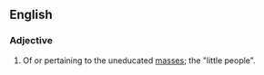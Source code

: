 ==English==

===Adjective===
{{en-adj|-}}
# {{context|obsolete|lang=en}} Of or pertaining to the uneducated [[masses]]; the "little people".